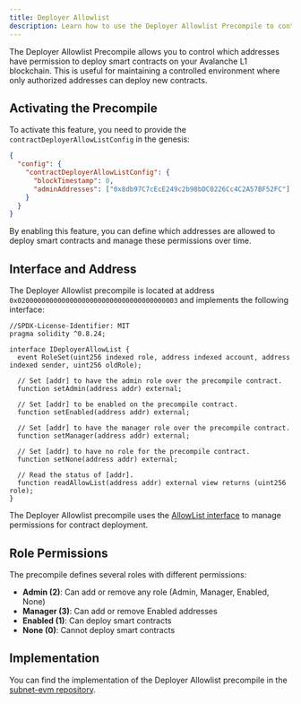 ```yaml
---
title: Deployer Allowlist
description: Learn how to use the Deployer Allowlist Precompile to control who can deploy smart contracts on your Avalanche L1 blockchain.
---
```


The Deployer Allowlist Precompile allows you to control which addresses have permission to deploy smart contracts on your Avalanche L1 blockchain. This is useful for maintaining a controlled environment where only authorized addresses can deploy new contracts.

## Activating the Precompile

To activate this feature, you need to provide the `contractDeployerAllowListConfig` in the genesis:

```json
{
  "config": {
    "contractDeployerAllowListConfig": {
      "blockTimestamp": 0,
      "adminAddresses": ["0x8db97C7cEcE249c2b98bDC0226Cc4C2A57BF52FC"]
    }
  }
}
```

By enabling this feature, you can define which addresses are allowed to deploy smart contracts and manage these permissions over time.

## Interface and Address

The Deployer Allowlist precompile is located at address `0x0200000000000000000000000000000000000003` and implements the following interface:

```solidity
//SPDX-License-Identifier: MIT
pragma solidity ^0.8.24;

interface IDeployerAllowList {
  event RoleSet(uint256 indexed role, address indexed account, address indexed sender, uint256 oldRole);

  // Set [addr] to have the admin role over the precompile contract.
  function setAdmin(address addr) external;

  // Set [addr] to be enabled on the precompile contract.
  function setEnabled(address addr) external;

  // Set [addr] to have the manager role over the precompile contract.
  function setManager(address addr) external;

  // Set [addr] to have no role for the precompile contract.
  function setNone(address addr) external;

  // Read the status of [addr].
  function readAllowList(address addr) external view returns (uint256 role);
}
```

The Deployer Allowlist precompile uses the [AllowList interface](/docs/virtual-machines/default-precompiles/allowlist) to manage permissions for contract deployment.

## Role Permissions

The precompile defines several roles with different permissions:

- **Admin (2)**: Can add or remove any role (Admin, Manager, Enabled, None)
- **Manager (3)**: Can add or remove Enabled addresses
- **Enabled (1)**: Can deploy smart contracts
- **None (0)**: Cannot deploy smart contracts

## Implementation

You can find the implementation of the Deployer Allowlist precompile in the [subnet-evm repository](https://github.com/ava-labs/subnet-evm/blob/master/precompile/contracts/deployerallowlist/contract.go).
